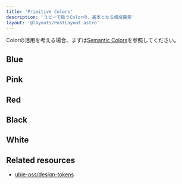 ```yaml
---
title: 'Primitive Colors'
description: 'ユビーで扱うColorの、基本となる構成要素'
layout: '@layouts/PostLayout.astro'
---
```



Colorの活用を考える場合、まずは[Semantic Colors](./semantic)を参照してください。

## Blue

<ColorListBlue client:load />

## Pink

<ColorListPink client:load />

## Red

<ColorListRed client:load />

## Black

<ColorListBlack client:load />

## White

<ColorListWhite client:load />

## Related resources

- [ubie-oss/design-tokens](https://github.com/ubie-oss/design-tokens)
